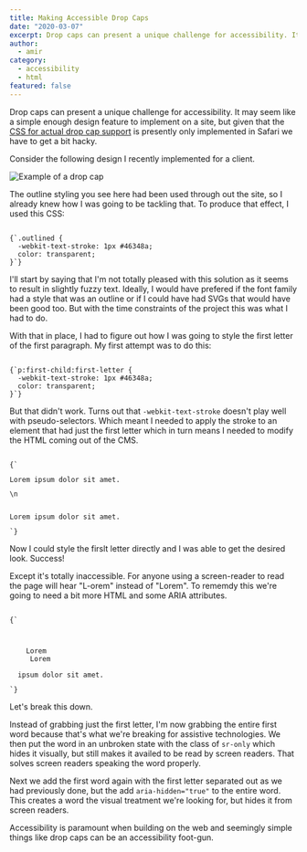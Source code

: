 ```yaml
---
title: Making Accessible Drop Caps
date: "2020-03-07"
excerpt: Drop caps can present a unique challenge for accessibility. It may seem like a simple enough design feature to implement on a site, but given that the CSS for actual drop cap support is presently only implemented in Safari we have to get a bit hacky.
author:
  - amir
category:
  - accessibility
  - html
featured: false
---
```


Drop caps can present a unique challenge for accessibility. It may seem like a simple enough design feature to implement on a site, but given that the [CSS for actual drop cap support](https://developer.mozilla.org/en-US/docs/Web/CSS/initial-letter) is presently only implemented in Safari we have to get a bit hacky.

Consider the following design I recently implemented for a client.

![Example of a drop cap](/images/drop-caps-example.png)

The outline styling you see here had been used through out the site, so I already knew how I was going to be tackling that. To produce that effect, I used this CSS:

<Code language="css">
{`.outlined {
  -webkit-text-stroke: 1px #46348a;
  color: transparent;
}`}
</Code>

I'll start by saying that I'm not totally pleased with this solution as it seems to result in slightly fuzzy text. Ideally, I would have prefered if the font family had a style that was an outline or if I could have had SVGs that would have been good too. But with the time constraints of the project this was what I had to do.

With that in place, I had to figure out how I was going to style the first letter of the first paragraph. My first attempt was to do this:

<Code language="css">
{`p:first-child:first-letter {
  -webkit-text-stroke: 1px #46348a;
  color: transparent;
}`}
</Code>

But that didn't work. Turns out that `-webkit-text-stroke` doesn't play well with pseudo-selectors. Which meant I needed to apply the stroke to an element that had just the first letter which in turn means I needed to modify the HTML coming out of the CMS.

<Code language="html">
{`<!-- How the HTML initially came from the CMS -->
<p>Lorem ipsum dolor sit amet.</p>\n
<!-- The HTML post-modification -->
<p><span class="outlined">L</span>orem ipsum dolor sit amet.</p>`}
</Code>

Now I could style the firslt letter directly and I was able to get the desired look. Success!

Except it's totally inaccessible. For anyone using a screen-reader to read the page will hear "L-orem" instead of "Lorem". To rememdy this we're going to need a bit more HTML and some ARIA attributes.

<Code language="html">
{`<p>
  <span class="first-word">
    <span class="sr-only">Lorem</span>
    <span aria-hidden="true"> <span class="outlined">L</span>orem </span>
  </span>
  ipsum dolor sit amet.
</p>`}
</Code>

Let's break this down.

Instead of grabbing just the first letter, I'm now grabbing the entire first word because that's what we're breaking for assistive technologies. We then put the word in an unbroken state with the class of `sr-only` which hides it visually, but still makes it availed to be read by screen readers. That solves screen readers speaking the word properly.

Next we add the first word again with the first letter separated out as we had previously done, but the add `aria-hidden="true"` to the entire word. This creates a word the visual treatment we're looking for, but hides it from screen readers.

Accessibility is paramount when building on the web and seemingly simple things like drop caps can be an accessibility foot-gun.
